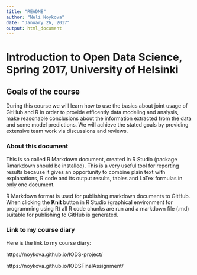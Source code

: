 ```yaml
---
title: "README"
author: "Neli Noykova"
date: "January 26, 2017"
output: html_document
---
```



# Introduction to Open Data Science, Spring 2017, University of Helsinki



## Goals of the course 

During this course we will learn how to use the basics about joint usage of GitHub and R in order to provide efficently data modeling and analysis, make reasonable conclusions about the information extracted from the data and some model predictions. 
We will achieve the stated goals by providing extensive team work via discussions and reviews. 

### About this document 

This is so called R Markdown document, created in R Studio (package Rmarkdown should be installed). 
This is a very useful tool for reporting results because it gives an opportunity to combine plain text with explanations, R code and its output results, tables and LaTex formulas in only one document.  

R Markdown format is used for publishing markdown documents to GitHub. When clicking the **Knit** button in R Studio (graphical environment for programming using R) all R code chunks are run and a markdown file (.md) suitable for publishing to GitHub is generated.

### Link to my course diary

Here is the link to my course diary:

https://noykova.github.io/IODS-project/

https://noykova.github.io/IODSFinalAssignment/ 


